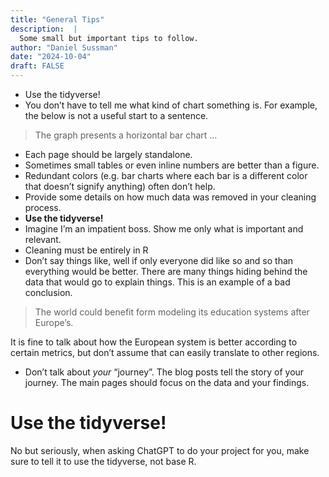 ```yaml
---
title: "General Tips"
description:  |
  Some small but important tips to follow.
author: "Daniel Sussman"
date: "2024-10-04"
draft: FALSE
---
```



* Use the tidyverse!
* You don't have to tell me what kind of chart something is. For example, the below is not a useful start to a sentence.

> The graph presents a horizontal bar chart ...

* Each page should be largely standalone.
* Sometimes small tables or even inline numbers are better than a figure.
* Redundant colors (e.g. bar charts where each bar is a different color that doesn't signify anything) often don't help.
* Provide some details on how much data was removed in your cleaning process.
* **Use the tidyverse!**
* Imagine I'm an impatient boss. Show me only what is important and relevant.
* Cleaning must be entirely in R
* Don't say things like, well if only everyone did like so and so than everything would be better. There are many things hiding behind the data that would go to explain things.
This is an example of a bad conclusion.

>  The world could benefit form modeling its education systems after Europe's.

It is fine to talk about how the European system is better according to certain metrics, but don't assume that can easily translate to other regions.

* Don't talk about *your* "journey". The blog posts tell the story of your journey. The main pages should focus on the data and your findings.


# Use the tidyverse!


No but seriously, when asking ChatGPT to do your project for you, make sure to tell it to use the tidyverse, not base R.
